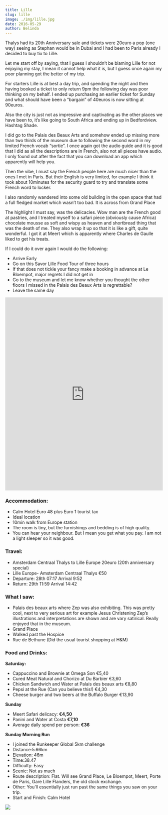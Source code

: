 ```yaml
---
title: Lille
slug: lille
image: ./img/lille.jpg
date: 2016-05-29
author: Belinda
---
```


Thalys had its 20th Anniversary sale and tickets were 20euro a pop (one way) seeing as Stephan would be in Dubai and I had been to Paris already I decided to buy tix to Lille.

Let me start off by saying, that I guess I shouldn’t be blaming Lille for not enjoying my stay, I mean it cannot help what it is, but I guess once again my poor planning got the better of my trip.

For starters Lille is at best a day trip, and spending the night and then having booked a ticket to only return 9pm the following day was poor thinking on my behalf. I ended up purchasing an earlier ticket for Sunday and what should have been a “bargain” of 40euros is now sitting at 90euros.

Also the city is just not as impressive and captivating as the other places we have been to, it’s like going to South Africa and ending up in Bedfordview. Hashtag Shade.

I did go to the Palais des Beaux Arts and somehow ended up missing more than two thirds of the museum due to following the second word in my limited French vocab “sortie”. I once again got the audio guide and it is good that I did as all the descriptions are in French, also not all pieces have audio. I only found out after the fact that you can download an app which apparently will help you.

Then the vibe, I must say the French people here are much nicer than the ones I met in Paris. But their English is very limited, for example I think it took about 10minutes for the security guard to try and translate some French word to locker.

I also randomly wandered into some old building in the open space that had a full fledged market which wasn’t too bad. It is across from Grand Place

The highlight I must say, was the delicacies. Wow man are the French good at pastries, and I treated myself to a safari piece (obviously cause Africa) chocolate mousse as soft and wispy as heaven and shortbread thing that was the death of me. They also wrap it up so that it is like a gift, quite wonderful. I got it at Meert which is apparently where Charles de Gaulle liked to get his treats.

If I could do it over again I would do the following:

- Arrive Early
- Go on this Savor Lille Food Tour of three hours
- If that does not tickle your fancy make a booking in advance at Le Bloempot, major regrets I did not get in
- Go to the museum and let me know whether you thought the other floors I missed in the Palais des Beaux Arts is regrettable?
- Leave the same day

<div className="post-video">
  <iframe
    width="100%"
    height="615"
    src="https://www.youtube.com/embed/fIPG2PHvKZs"
    frameborder="0"
    allow="accelerometer; autoplay; encrypted-media; gyroscope; picture-in-picture"
    allowfullscreen
  ></iframe>
</div>

### Accommodation:

- Calm Hotel Euro 48 plus Euro 1 tourist tax
- Ideal location
- 10min walk from Europe station
- The room is tiny, but the furnishings and bedding is of high quality.
- You can hear your neighbour. But I mean you get what you pay. I am not a light sleeper so it was good.

### Travel:

- Amsterdam Centraal Thalys to Lille Europe 20euro (20th anniversary special)
- Lille Europe- Amsterdam Centraal Thalys €50
- Departure: 28th 07:17 Arrival 9:52
- Return: 29th 11:59 Arrival 14:42

### What I saw:

- Palais des beaux arts where Zep was also exhibiting. This was pretty cool, next to very serious art for example Jesus Christening Zep’s illustrations and interpretations are shown and are vary satirical. Really enjoyed that in the museum.
- Grand Place
- Walked past the Hospice
- Rue de Bethune (Did the usual tourist shopping at H&M)

### Food and Drinks:

**Saturday:**

- Cappuccino and Brownie at Omega Son €5,40
- Cured Meat Natural and Chorizo at Du Barbier €3,60
- Chicken Sandwich and Water at Palais des beaux arts €8,80
- Pepsi at the Rue (Can you believe this!) €4,30
- Cheese burger and two beers at the Buffalo Burger €13,90

**Sunday**

- Meert Safari delicacy: **€4,50**
- Panini and Water at Costa **€7,10**
- Average daily spend per person: **€36**

**Sunday Morning Run**

- I joined the Runkeeper Global 5km challenge
- Distance:5.66km
- Elevation: 46m
- Time:38.47
- Difficulty: Easy
- Scenic: Not as much
- Route description: Flat. Will see Grand Place, Le Bloempot, Meert, Porte de Paris, Gare Lille Flanders, the old stock exchange.
- Other: You’ll essentially just run past the same things you saw on your trip.
- Start and Finish: Calm Hotel

<div className="post-image">

![](./img/route.jpg)

</div>
